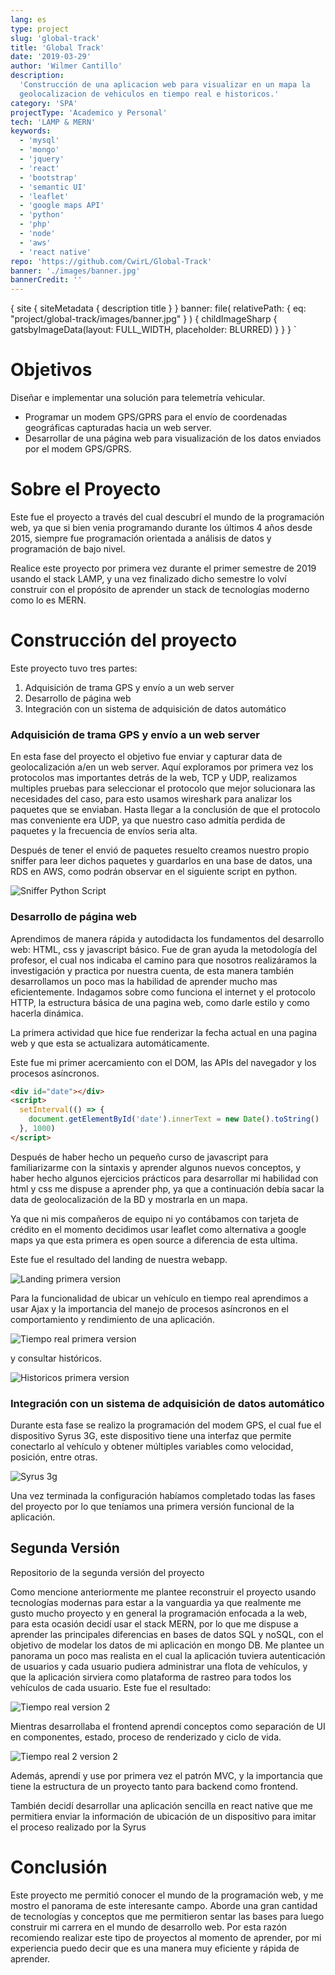 ```yaml
---
lang: es
type: project
slug: 'global-track'
title: 'Global Track'
date: '2019-03-29'
author: 'Wilmer Cantillo'
description:
  'Construcción de una aplicacion web para visualizar en un mapa la
  geolocalizacion de vehiculos en tiempo real e historicos.'
category: 'SPA'
projectType: 'Academico y Personal'
tech: 'LAMP & MERN'
keywords:
  - 'mysql'
  - 'mongo'
  - 'jquery'
  - 'react'
  - 'bootstrap'
  - 'semantic UI'
  - 'leaflet'
  - 'google maps API'
  - 'python'
  - 'php'
  - 'node'
  - 'aws'
  - 'react native'
repo: 'https://github.com/CwirL/Global-Track'
banner: './images/banner.jpg'
bannerCredit: ''
---
```


  {
    site {
      siteMetadata {
        description
        title
      }
    }
    banner: file(
      relativePath: { eq: "project/global-track/images/banner.jpg" }
    ) {
      childImageSharp {
        gatsbyImageData(layout: FULL_WIDTH, placeholder: BLURRED)
      }
    }
  }
`

# Objetivos

<PAfterHeading>
  Diseñar e implementar una solución para telemetría vehicular.
</PAfterHeading>

- Programar un modem GPS/GPRS para el envío de coordenadas geográficas
  capturadas hacia un web server.
- Desarrollar de una página web para visualización de los datos enviados por el
  modem GPS/GPRS.

# Sobre el Proyecto

<PAfterHeading>
  Este fue el proyecto a través del cual descubrí el mundo de la programación
  web, ya que si bien venia programando durante los últimos 4 años desde 2015,
  siempre fue programación orientada a análisis de datos y programación de bajo
  nivel.
</PAfterHeading>

Realice este proyecto por primera vez durante el primer semestre de 2019 usando
el stack LAMP, y una vez finalizado dicho semestre lo volví construir con el
propósito de aprender un stack de tecnologías moderno como lo es MERN.

# Construcción del proyecto

<PAfterHeading>

Este proyecto tuvo tres partes:

</PAfterHeading>

1. Adquisición de trama GPS y envío a un web server
2. Desarrollo de página web
3. Integración con un sistema de adquisición de datos automático

### Adquisición de trama GPS y envío a un web server

<PAfterHeading>
  En esta fase del proyecto el objetivo fue enviar y capturar data de
  geolocalización a/en un web server. Aquí exploramos por primera vez los
  protocolos mas importantes detrás de la web, TCP y UDP, realizamos multiples
  pruebas para seleccionar el protocolo que mejor solucionara las necesidades
  del caso, para esto usamos wireshark para analizar los paquetes que se
  enviaban. Hasta llegar a la conclusión de que el protocolo mas conveniente era
  UDP, ya que nuestro caso admitía perdida de paquetes y la frecuencia de envíos
  seria alta.
</PAfterHeading>

Después de tener el envió de paquetes resuelto creamos nuestro propio sniffer
para leer dichos paquetes y guardarlos en una base de datos, una RDS en AWS,
como podrán observar en el siguiente script en python.

![Sniffer Python Script](./images/sniffer.png)

### Desarrollo de página web

<PAfterHeading>
  Aprendimos de manera rápida y autodidacta los fundamentos del desarrollo web:
  HTML, css y javascript básico. Fue de gran ayuda la metodología del profesor,
  el cual nos indicaba el camino para que nosotros realizáramos la investigación
  y practica por nuestra cuenta, de esta manera también desarrollamos un poco
  mas la habilidad de aprender mucho mas eficientemente. Indagamos sobre como
  funciona el internet y el protocolo HTTP, la estructura básica de una pagina
  web, como darle estilo y como hacerla dinámica.
</PAfterHeading>

La primera actividad que hice fue renderizar la fecha actual en una pagina web y
que esta se actualizara automáticamente.

<DynamicDate />
<PAfterHeading>
  Este fue mi primer acercamiento con el DOM, las APIs del navegador y los
  procesos asíncronos.
</PAfterHeading>

```html
<div id="date"></div>
<script>
  setInterval(() => {
    document.getElementById('date').innerText = new Date().toString()
  }, 1000)
</script>
```

Después de haber hecho un pequeño curso de javascript para familiarizarme con la
sintaxis y aprender algunos nuevos conceptos, y haber hecho algunos ejercicios
prácticos para desarrollar mi habilidad con html y css me dispuse a aprender
php, ya que a continuación debía sacar la data de geolocalización de la BD y
mostrarla en un mapa.

Ya que ni mis compañeros de equipo ni yo contábamos con tarjeta de crédito en el
momento decidimos usar leaflet como alternativa a google maps ya que esta
primera es open source a diferencia de esta ultima.

Este fue el resultado del landing de nuestra webapp.

![Landing primera version](./images/landing.png)

Para la funcionalidad de ubicar un vehículo en tiempo real aprendimos a usar
Ajax y la importancia del manejo de procesos asíncronos en el comportamiento y
rendimiento de una aplicación.

![Tiempo real primera version](./images/real-time.png)

y consultar históricos.

![Historicos primera version](./images/historical.png)

### Integración con un sistema de adquisición de datos automático

<PAfterHeading>
  Durante esta fase se realizo la programación del modem GPS, el cual fue el
  dispositivo Syrus 3G, este dispositivo tiene una interfaz que permite
  conectarlo al vehículo y obtener múltiples variables como velocidad, posición,
  entre otras.
</PAfterHeading>

![Syrus 3g](./images/syrus.png)

Una vez terminada la configuración habíamos completado todas las fases del
proyecto por lo que teníamos una primera versión funcional de la aplicación.

## Segunda Versión

<Link target="_blank" href="https://github.com/CwirL/TrackApp">
  <Badge
    variant="subtle"
    colorScheme="black"
    textTransform="capitalize"
    display="flex"
    alignItems="center"
  >
    <Text marginRight="0.4rem">
      Repositorio de la segunda versión del proyecto
    </Text>
    <FaExternalLinkAlt />
  </Badge>
</Link>

Como mencione anteriormente me plantee reconstruir el proyecto usando
tecnologías modernas para estar a la vanguardia ya que realmente me gusto mucho
proyecto y en general la programación enfocada a la web, para esta ocasión
decidí usar el stack MERN, por lo que me dispuse a aprender las principales
diferencias en bases de datos SQL y noSQL, con el objetivo de modelar los datos
de mi aplicación en mongo DB. Me plantee un panorama un poco mas realista en el
cual la aplicación tuviera autenticación de usuarios y cada usuario pudiera
administrar una flota de vehículos, y que la aplicación sirviera como plataforma
de rastreo para todos los vehículos de cada usuario. Este fue el resultado:

![Tiempo real version 2](./images/track-app.png)

Mientras desarrollaba el frontend aprendí conceptos como separación de UI en
componentes, estado, proceso de renderizado y ciclo de vida.

![Tiempo real 2 version 2](./images/track-select.png)

Además, aprendí y use por primera vez el patrón MVC, y la importancia que tiene
la estructura de un proyecto tanto para backend como frontend.

También decidí desarrollar una aplicación sencilla en react native que me
permitiera enviar la información de ubicación de un dispositivo para imitar el
proceso realizado por la Syrus

# Conclusión

<PAfterHeading>
  Este proyecto me permitió conocer el mundo de la programación web, y me mostro
  el panorama de este interesante campo. Aborde una gran cantidad de tecnologías
  y conceptos que me permitieron sentar las bases para luego construir mi
  carrera en el mundo de desarrollo web. Por esta razón recomiendo realizar este
  tipo de proyectos al momento de aprender, por mi experiencia puedo decir que
  es una manera muy eficiente y rápida de aprender.
</PAfterHeading>
